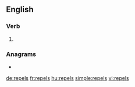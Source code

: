==English==

===Verb===
{{head|en|verb form}}

# {{en-third-person singular of|repel}}

===Anagrams===
* {{l|en|lepers}}

[[de:repels]]
[[fr:repels]]
[[hu:repels]]
[[simple:repels]]
[[vi:repels]]